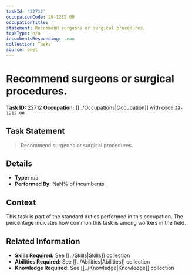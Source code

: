 ```yaml
---
taskId: '22712'
occupationCode: 29-1212.00
occupationTitle: ''
statement: Recommend surgeons or surgical procedures.
taskType: n/a
incumbentsResponding: .nan
collection: Tasks
source: onet
---
```

# Recommend surgeons or surgical procedures.

**Task ID:** 22712
**Occupation:** [[../Occupations|Occupation]] with code `29-1212.00`

## Task Statement

> Recommend surgeons or surgical procedures.

## Details

- **Type:** n/a
- **Performed By:** NaN% of incumbents

## Context

This task is part of the standard duties performed in this occupation. The percentage indicates how common this task is among workers in the field.

## Related Information

- **Skills Required:** See [[../Skills|Skills]] collection
- **Abilities Required:** See [[../Abilities|Abilities]] collection
- **Knowledge Required:** See [[../Knowledge|Knowledge]] collection
